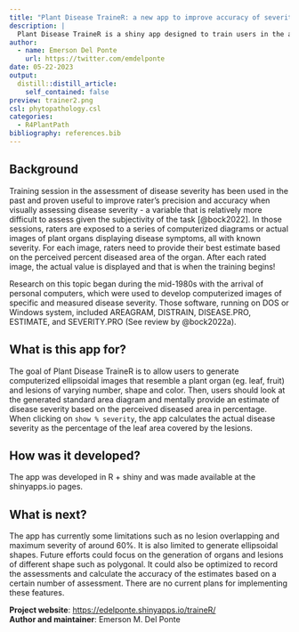 ```yaml
---
title: "Plant Disease TraineR: a new app to improve accuracy of severity estimates"
description: |
  Plant Disease TraineR is a shiny app designed to train users in the assessment of disease severity expressed as the percent area of the organ (leaf or fruit) affected by lesions.
author:
  - name: Emerson Del Ponte
    url: https://twitter.com/emdelponte
date: 05-22-2023
output:
  distill::distill_article:
    self_contained: false
preview: trainer2.png
csl: phytopathology.csl
categories:
  - R4PlantPath
bibliography: references.bib
---
```


## Background

Training session in the assessment of disease severity has been used in the past and proven useful to improve rater's precision and accuracy when visually assessing disease severity - a variable that is relatively more difficult to assess given the subjectivity of the task [@bock2022]. In those sessions, raters are exposed to a series of computerized diagrams or actual images of plant organs displaying disease symptoms, all with known severity. For each image, raters need to provide their best estimate based on the perceived percent diseased area of the organ. After each rated image, the actual value is displayed and that is when the training begins!

Research on this topic began during the mid-1980s with the arrival of personal computers, which were used to develop computerized images of specific and measured disease severity. Those software, running on DOS or Windows system, included AREAGRAM, DISTRAIN, DISEASE.PRO, ESTIMATE, and SEVERITY.PRO (See review by @bock2022a).

## What is this app for?

The goal of Plant Disease TraineR is to allow users to generate computerized ellipsoidal images that resemble a plant organ (eg. leaf, fruit) and lesions of varying number, shape and color. Then, users should look at the generated standard area diagram and mentally provide an estimate of disease severity based on the perceived diseased area in percentage. When clicking on `show % severity`, the app calculates the actual disease severity as the percentage of the leaf area covered by the lesions.

## How was it developed?

The app was developed in R + shiny and was made available at the shinyapps.io pages.

## What is next?

The app has currently some limitations such as no lesion overlapping and maximum severity of around 60%. It is also limited to generate ellipsoidal shapes. Future efforts could focus on the generation of organs and lesions of different shape such as polygonal. It could also be optimized to record the assessments and calculate the accuracy of the estimates based on a certain number of assessment. There are no current plans for implementing these features.

**Project website**: <https://edelponte.shinyapps.io/traineR/>\
**Author and maintainer**: Emerson M. Del Ponte
